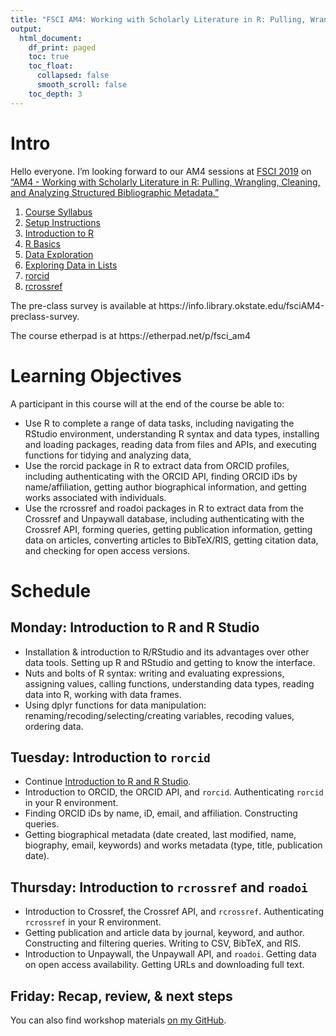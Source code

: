 ```yaml
---
title: "FSCI AM4: Working with Scholarly Literature in R: Pulling, Wrangling, Cleaning, and Analyzing Structured Bibliographic Metadata"
output: 
  html_document:
    df_print: paged
    toc: true
    toc_float:
      collapsed: false
      smooth_scroll: false
    toc_depth: 3
---
```


# Intro

Hello everyone. I'm looking forward to our AM4 sessions at [FSCI 2019](https://www.force11.org/fsci/2019) on ["AM4 - Working with Scholarly Literature in R: Pulling, Wrangling, Cleaning, and Analyzing Structured Bibliographic Metadata."](https://www.force11.org/fsci/2019/course-abstracts#AM4) 

1. [Course Syllabus](fsci_syllabus.html)
2. [Setup Instructions](setup_instructions.html)
3. [Introduction to R](IntroductionToR.html)
4. [R Basics](RBasics.html)
4. [Data Exploration](DataExploration.html)
5. [Exploring Data in Lists](jennybc_lists_lesson.html)
5. [rorcid](rorcid.html)
6. [rcrossref](rcrossref.html)

The pre-class survey is available at https://info.library.okstate.edu/fsciAM4-preclass-survey. 

The course etherpad is at https://etherpad.net/p/fsci_am4

# Learning Objectives

A participant in this course will at the end of the course be able to:

* Use R to complete a range of data tasks, including navigating the RStudio environment, understanding R syntax and data types, installing and loading packages, reading data from files and APIs, and executing functions for tidying and  analyzing data,
* Use the rorcid package in R to extract data from ORCID profiles, including authenticating with the ORCID API, finding ORCID iDs by name/affiliation, getting author biographical information, and getting works associated with individuals.
* Use the rcrossref and roadoi packages in R to extract data from the Crossref and Unpaywall database, including authenticating with the Crossref API, forming queries, getting publication information, getting data on articles, converting articles to BibTeX/RIS, getting citation data, and checking for open access versions.


# Schedule

## Monday: Introduction to R and R Studio

* Installation & introduction to R/RStudio and its advantages over other data tools. Setting up R and RStudio and getting to know the interface.
* Nuts and bolts of R syntax: writing and evaluating expressions, assigning values, calling functions, understanding data types, reading data into R, working with data frames.
* Using dplyr functions for data manipulation: renaming/recoding/selecting/creating variables, recoding values, ordering data.

## Tuesday: Introduction to `rorcid`

* Continue [Introduction to R and R Studio](). 
* Introduction to ORCID, the ORCID API, and `rorcid`. Authenticating `rorcid` in your R environment.
* Finding ORCID iDs by name, iD, email, and affiliation. Constructing queries.
* Getting biographical metadata (date created, last modified, name, biography, email, keywords) and works metadata (type, title, publication date).

## Thursday: Introduction to `rcrossref` and `roadoi`

* Introduction to Crossref, the Crossref API, and `rcrossref`. Authenticating `rcrossref` in your R environment.
* Getting publication and article data by journal, keyword, and author. Constructing and filtering queries. Writing to CSV, BibTeX, and RIS.
* Introduction to Unpaywall, the Unpaywall API, and `roadoi`. Getting data on open access availability. Getting URLs and downloading full text.


## Friday: Recap, review, & next steps

You can also find workshop materials [on my GitHub](https://github.com/ciakovx/ciakovx.github.io). 
